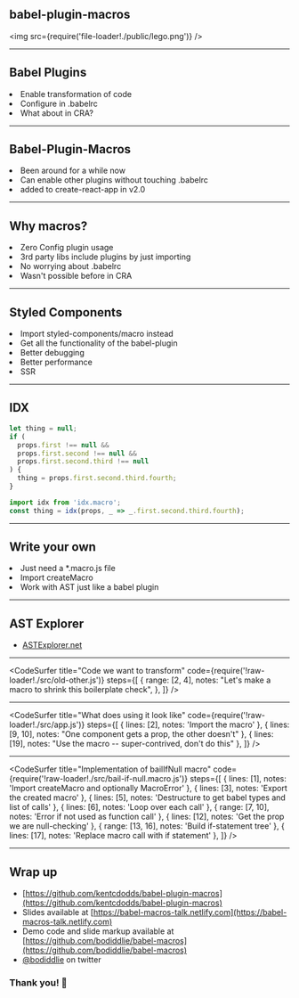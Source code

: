 
<Head>
  <title>babel-plugin-macros</title>
  <meta name="twitter:card" content="summary_large_image" />
  <meta name="twitter:site" content="@bodiddlie" />
  <meta name="twitter:title" content="Babel-Plugin-Macros Talk" />
  <meta
    name="twitter:description"
    content="Slides from my lightning talk on Babel-Plugin-Macros"
  />
  <meta
    name="twitter:image"
    content="https://babel-macros-talk.netlify.com/card.png"
  />
</Head>


<h2><CodeBlock>babel-plugin-macros</CodeBlock></h2>

<img src={require('file-loader!./public/lego.png')} />

---

## Babel Plugins

<List>
  <Appear>
    <li>Enable transformation of code</li>
    <li>
      Configure in <CodeBlock>.babelrc</CodeBlock>
    </li>
    <li>What about in CRA?</li>
  </Appear>
</List>

---

## Babel-Plugin-Macros

<List>
  <Appear>
    <li>Been around for a while now</li>
    <li>
      Can enable other plugins without touching <CodeBlock>.babelrc</CodeBlock>
    </li>
    <li>
      added to <CodeBlock>create-react-app</CodeBlock> in v2.0
    </li>
  </Appear>
</List>

---

## Why macros?

<List>
  <Appear>
    <li>Zero Config plugin usage</li>
    <li>3rd party libs include plugins by just importing</li>
    <li>
      No worrying about <CodeBlock>.babelrc</CodeBlock>
    </li>
    <li>Wasn't possible before in CRA</li>
  </Appear>
</List>

---

## Styled Components

<List>
  <Appear>
    <li>
      Import <CodeBlock>styled-components/macro</CodeBlock> instead
    </li>
    <li>Get all the functionality of the babel-plugin</li>
    <li>Better debugging</li>
    <li>Better performance</li>
    <li>SSR</li>
  </Appear>
</List>

---

## IDX

```js
let thing = null;
if (
  props.first !== null &&
  props.first.second !== null &&
  props.first.second.third !== null
) {
  thing = props.first.second.third.fourth;
}
```

```js
import idx from 'idx.macro';
const thing = idx(props, _ => _.first.second.third.fourth);
```

---

## Write your own

<List>
  <Appear>
    <li>
      Just need a <CodeBlock>*.macro.js</CodeBlock> file
    </li>
    <li>
      Import <CodeBlock>createMacro</CodeBlock>
    </li>
    <li>Work with AST just like a babel plugin</li>
  </Appear>
</List>

---

## AST Explorer

- [ASTExplorer.net](https://astexplorer.net)

---

<CodeSurfer
  title="Code we want to transform"
  code={require('!raw-loader!./src/old-other.js')}
  steps={[
    {
      range: [2, 4],
      notes: "Let's make a macro to shrink this boilerplate check",
    },
  ]}
/>

---

<CodeSurfer
  title="What does using it look like"
  code={require('!raw-loader!./src/app.js')}
  steps={[
    { lines: [2], notes: 'Import the macro' },
    { lines: [9, 10], notes: "One component gets a prop, the other doesn't" },
    { lines: [19], notes: "Use the macro -- super-contrived, don't do this" },
  ]}
/>

---

<CodeSurfer
  title="Implementation of bailIfNull macro"
  code={require('!raw-loader!./src/bail-if-null.macro.js')}
  steps={[
    { lines: [1], notes: 'Import createMacro and optionally MacroError' },
    { lines: [3], notes: 'Export the created macro' },
    { lines: [5], notes: 'Destructure to get babel types and list of calls' },
    { lines: [6], notes: 'Loop over each call' },
    { range: [7, 10], notes: 'Error if not used as function call' },
    { lines: [12], notes: 'Get the prop we are null-checking' },
    { range: [13, 16], notes: 'Build if-statement tree' },
    { lines: [17], notes: 'Replace macro call with if statement' },
  ]}
/>

---

## Wrap up

- [https://github.com/kentcdodds/babel-plugin-macros](https://github.com/kentcdodds/babel-plugin-macros)
- Slides available at [https://babel-macros-talk.netlify.com](https://babel-macros-talk.netlify.com)
- Demo code and slide markup available at [https://github.com/bodiddlie/babel-macros](https://github.com/bodiddlie/babel-macros)
- [@bodiddlie](https://twitter.com/bodiddlie) on twitter

### Thank you! 🤗
